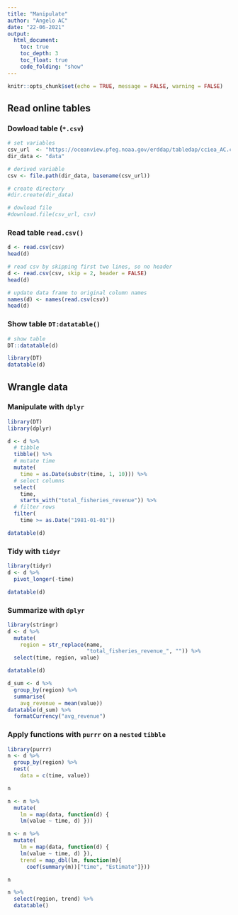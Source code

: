 ```yaml
---
title: "Manipulate"
author: "Angelo AC"
date: "22-06-2021"
output: 
  html_document:
    toc: true
    toc_depth: 3
    toc_float: true
    code_folding: "show"
---
```


```r
knitr::opts_chunk$set(echo = TRUE, message = FALSE, warning = FALSE)
```

## Read online tables

### Dowload table (`*.csv`)

```r
# set variables
csv_url  <- "https://oceanview.pfeg.noaa.gov/erddap/tabledap/cciea_AC.csv"
dir_data <- "data"

# derived variable
csv <- file.path(dir_data, basename(csv_url))

# create directory
#dir.create(dir_data)

# dowload file
#download.file(csv_url, csv)


```

### Read table `read.csv()`

```r
d <- read.csv(csv)
head(d)
```

```r
# read csv by skipping first two lines, so no header
d <- read.csv(csv, skip = 2, header = FALSE)
head(d)

# update data frame to original column names
names(d) <- names(read.csv(csv))
head(d)
```

### Show table `DT:datatable()`

```r
# show table
DT::datatable(d)
```
```r
library(DT)
datatable(d)
```
## Wrangle data

### Manipulate with `dplyr`

```r
library(DT)
library(dplyr)

d <- d %>% 
  # tibble
  tibble() %>% 
  # mutate time
  mutate(
    time = as.Date(substr(time, 1, 10))) %>% 
  # select columns
  select(
    time,
    starts_with("total_fisheries_revenue")) %>% 
  # filter rows
  filter(
    time >= as.Date("1981-01-01"))

datatable(d)

```

### Tidy with `tidyr`

```r
library(tidyr)
d <- d %>% 
  pivot_longer(-time)

datatable(d)
```
### Summarize with `dplyr`

```r
library(stringr)
d <- d %>% 
  mutate(
    region = str_replace(name,
                         "total_fisheries_revenue_", "")) %>% 
  select(time, region, value)

datatable(d)

d_sum <- d %>% 
  group_by(region) %>% 
  summarise(
    avg_revenue = mean(value))
datatable(d_sum) %>% 
  formatCurrency("avg_revenue")


```

### Apply functions with `purrr` on a `nested` `tibble`

```r
library(purrr)
n <- d %>% 
  group_by(region) %>% 
  nest(
    data = c(time, value))

n

n <- n %>% 
  mutate(
    lm = map(data, function(d) {
    lm(value ~ time, d) }))

n <- n %>% 
  mutate(
    lm = map(data, function(d) {
    lm(value ~ time, d) }),
    trend = map_dbl(lm, function(m){
      coef(summary(m))["time", "Estimate"]}))

n

n %>% 
  select(region, trend) %>% 
  datatable()
```


